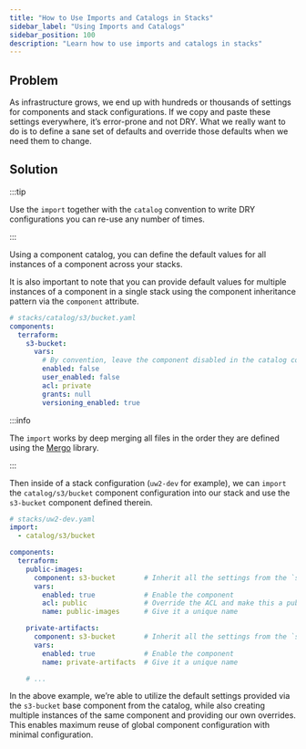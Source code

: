 ```yaml
---
title: "How to Use Imports and Catalogs in Stacks"
sidebar_label: "Using Imports and Catalogs"
sidebar_position: 100
description: "Learn how to use imports and catalogs in stacks"
---
```


## Problem

As infrastructure grows, we end up with hundreds or thousands of settings for components and stack configurations. If we copy and paste these settings everywhere, it’s error-prone and not DRY. What we really want to do is to define a sane set of defaults and override those defaults when we need them to change.

## Solution

:::tip

Use the `import` together with the `catalog` convention to write DRY configurations you can re-use any number of times.

:::

Using a component catalog, you can define the default values for all instances of a component across your stacks.

It is also important to note that you can provide default values for multiple instances of a component in a single stack using the component inheritance pattern via the `component` attribute.

```yaml
# stacks/catalog/s3/bucket.yaml
components:
  terraform:
    s3-bucket:
      vars:
        # By convention, leave the component disabled in the catalog configuration (you can enable each inherited components individually)
        enabled: false
        user_enabled: false
        acl: private
        grants: null
        versioning_enabled: true
```

:::info

The `import` works by deep merging all files in the order they are defined using the [Mergo](https://github.com/imdario/mergo) library.

:::

Then inside of a stack configuration (`uw2-dev` for example), we can `import` the `catalog/s3/bucket` component configuration into our stack and use the `s3-bucket` component defined therein.

```yaml
# stacks/uw2-dev.yaml
import:
  - catalog/s3/bucket

components:
  terraform:
    public-images:
      component: s3-bucket       # Inherit all the settings from the `s3-bucket` component
      vars:
        enabled: true            # Enable the component
        acl: public              # Override the ACL and make this a public bucket
        name: public-images      # Give it a unique name

    private-artifacts:
      component: s3-bucket       # Inherit all the settings from the `s3-bucket` component
      vars:
        enabled: true            # Enable the component
        name: private-artifacts  # Give it a unique name

    # ...
```

In the above example, we’re able to utilize the default settings provided via the `s3-bucket` base component from the catalog, while also creating multiple instances of the same component and providing our own overrides. This enables maximum reuse of global component configuration with minimal configuration.


